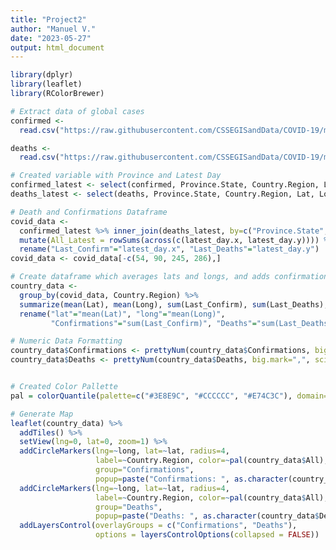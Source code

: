 ```yaml
---
title: "Project2"
author: "Manuel V."
date: "2023-05-27"
output: html_document
---
```


```r

library(dplyr)
library(leaflet)
library(RColorBrewer)

# Extract data of global cases
confirmed <- 
  read.csv("https://raw.githubusercontent.com/CSSEGISandData/COVID-19/master/csse_covid_19_data/csse_covid_19_time_series/time_series_covid19_confirmed_global.csv", stringsAsFactors=FALSE)

deaths <- 
  read.csv("https://raw.githubusercontent.com/CSSEGISandData/COVID-19/master/csse_covid_19_data/csse_covid_19_time_series/time_series_covid19_deaths_global.csv", stringsAsFactors=FALSE)

# Created variable with Province and Latest Day
confirmed_latest <- select(confirmed, Province.State, Country.Region, Lat, Long, "latest_day"=tail(names(confirmed),1))
deaths_latest <- select(deaths, Province.State, Country.Region, Lat, Long, "latest_day"=tail(names(deaths),1))

# Death and Confirmations Dataframe 
covid_data <- 
  confirmed_latest %>% inner_join(deaths_latest, by=c("Province.State", "Country.Region", "Lat", "Long")) %>%
  mutate(All_Latest = rowSums(across(c(latest_day.x, latest_day.y)))) %>%
  rename("Last_Confirm"="latest_day.x", "Last_Deaths"="latest_day.y") 
covid_data <- covid_data[-c(54, 90, 245, 286),]

# Create dataframe which averages lats and longs, and adds confirmations and deaths.
country_data <- 
  group_by(covid_data, Country.Region) %>%
  summarize(mean(Lat), mean(Long), sum(Last_Confirm), sum(Last_Deaths), sum(All_Latest)) %>%
  rename("lat"="mean(Lat)", "long"="mean(Long)", 
         "Confirmations"="sum(Last_Confirm)", "Deaths"="sum(Last_Deaths)", "All"="sum(All_Latest)")

# Numeric Data Formatting
country_data$Confirmations <- prettyNum(country_data$Confirmations, big.mark=",", scientific = FALSE)
country_data$Deaths <- prettyNum(country_data$Deaths, big.mark=",", scientific = FALSE)


# Created Color Pallette
pal = colorQuantile(palette=c("#3E8E9C", "#CCCCCC", "#E74C3C"), domain=country_data$All, n=5)

# Generate Map 
leaflet(country_data) %>%
  addTiles() %>%
  setView(lng=0, lat=0, zoom=1) %>%
  addCircleMarkers(lng=~long, lat=~lat, radius=4, 
                   label=~Country.Region, color=~pal(country_data$All), 
                   group="Confirmations",
                   popup=paste("Confirmations: ", as.character(country_data$Confirmations))) %>%
  addCircleMarkers(lng=~long, lat=~lat, radius=4, 
                   label=~Country.Region, color=~pal(country_data$All), 
                   group="Deaths",
                   popup=paste("Deaths: ", as.character(country_data$Deaths))) %>%
  addLayersControl(overlayGroups = c("Confirmations", "Deaths"),
                   options = layersControlOptions(collapsed = FALSE))


```

```r



```

